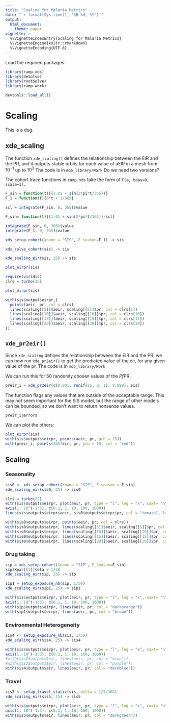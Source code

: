 ```yaml
---
title: "Scaling for Malaria Metrics" 
date: "`r format(Sys.time(), '%B %d, %Y')`"
output:
  html_document: 
    theme: paper 
vignette: >
  %\VignetteIndexEntry{Scaling for Malaria Metrics}
  %\VignetteEngine{knitr::rmarkdown}
  %\VignetteEncoding{UTF-8}
---
```



Load the required packages:

```r
library(ramp.xds)
library(deSolve)
library(rootSolve)
library(ramp.work)
```

```r
devtools::load_all()
```

# Scaling

This is a dog.

## xde_scaling 

The function `xde_scaling()` defines the relationship between the EIR and the PR, and it outputs stable orbits for each value of aEIR in a mesh from $10^{-1}$ up to $10^{3}$ The code is in `mob_library/Work`
Do we need two versions?

The cohort trace functions in `ramp.xds` take the form of `F(a, bday=0, scale=1).` 

```r
F_sin = function(t){(1.01 + sin(2*pi*t/365))}
F_1 = function(t){0*t + 1/365}
```

```r
scl = integrate(F_sin, 0, 365)$value
```

```r
F_sin= function(t){(1.01 + sin(2*pi*t/365))/scl}
```

```r
integrate(F_sin, 0, 365)$value
integrate(F_1, 0, 365)$value
```


```r
xds_setup_cohort(Xname = "SIS", F_season=F_1) -> sis
```

```r
xds_solve_cohort(sis) -> sis
```

```r
xde_scaling_eir(sis, 25) -> sis
```

```r
plot_eirpr(sis)
```

```r
require(viridis)
clrs = turbo(25)
```

```r
plot_eirpr(sis)

with(sis$output$eirpr,{
  points(aeir, pr, col = clrs)
  lines(scaling[[5]]$aeir, scaling[[5]]$pr, col = clrs[5])
  lines(scaling[[10]]$aeir, scaling[[10]]$pr, col = clrs[10])
  lines(scaling[[15]]$aeir, scaling[[15]]$pr, col = clrs[15])
  lines(scaling[[20]]$aeir, scaling[[20]]$pr, col = clrs[20])
})
```

## `xde_pr2eir()`

Since `xde_scaling` defines the relationship between the EIR and the PR, we can now run `xde_pr2eir()` to get the predicted value of the eir, for any given value of the pr. The code is in `mob_library/Work`


We can run this for 50 randomly chosen values of the *Pf*PR. 

```r
preir_i = xde_pr2eir(c(0.001, runif(25, 0, 1), 0.999), sis)
```

The function flags any values that are outside of the acceptable range. This may not seem important for the SIS model, but the range of other models can be bounded, so we don't want to return nonsense values.  

```r
preir_i$errors
```

We can plot the others:  

```r
plot_eirpr(sis)
with(sis$outputs$eirpr, points(aeir, pr, pch = 15))
with(preir_i, points(365*eir, pr, pch = 19, col = "red"))
```


## Scaling {.tabset}

### Seasonality

```r
sis0 <- xds_setup_cohort(Xname = "SIS", F_season = F_sin)
xde_scaling_eir(sis0, 25) -> sis0
```


```r
clrs = turbo(25)
with(sis$outputs$eirpr, plot(aeir, pr, type = "l", log = "x", xaxt= "n", xlab = "aEIR", ylab = "PR"))
axis(1, 10^(-1:3), c(0.1, 1, 10, 100, 1000))
lines(sis$outputs$eirpr$aeir, sis0$outputs$eirpr$pr, col = "tomato", lwd=2) 

with(sis0$outputs$eirpr, points(aeir, pr, col = clrs))
with(sis0$outputs$eirpr, lines(scaling[[5]]$aeir, scaling[[5]]$pr, col = clrs[5]))
with(sis0$outputs$eirpr, lines(scaling[[10]]$aeir, scaling[[10]]$pr, col = clrs[10]))
with(sis0$outputs$eirpr, lines(scaling[[15]]$aeir, scaling[[15]]$pr, col = clrs[15]))
with(sis0$outputs$eirpr, lines(scaling[[20]]$aeir, scaling[[20]]$pr, col = clrs[20]))
```

### Drug taking 

```r
sip = xds_setup_cohort(Xname = "SIP", F_season=F_sin)
sip$Xpar[[1]]$eta = 1/40
xde_scaling_eir(sip, 25) -> sip
```


```r
sip1 = setup_exposure_nb(sip, 1/50)
xde_scaling_eir(sip1, 25) -> sip1
```

```r
with(sis$outputs$eirpr, plot(aeir, pr, type = "l", log = "x", xaxt= "n", xlab = "aEIR", ylab = "PR"))
axis(1, 10^(-1:3), c(0.1, 1, 10, 100, 1000))
with(sip$outputs$eirpr, lines(aeir, pr, col = "darkorange"))
with(sip1$outputs$eirpr, lines(aeir, pr, col = "brown"))
``` 

### Environmental Heterogeneity 

```r
sis4 <- setup_exposure_nb(sis, 1/50)
xde_scaling_eir(sis4, 25) -> sis4
```

```r
with(sis$outputs$eirpr, plot(aeir, pr, type = "l", log = "x", xaxt= "n", xlab = "aEIR", ylab = "PR"))
axis(1, 10^(-1:3), c(0.1, 1, 10, 100, 1000))
#with(sis2$outputs$eir, lines(aeir, pr, col = "blue"))
#with(sis3$outputs$eir, lines(aeir, pr, col = "purple"))
with(sis4$outputs$eir, lines(aeir, pr, col = "darkblue"))
```

### Travel

```r
sis5 <- setup_travel_static(sis, delta = 1/5/365)
xde_scaling_eir(sis5, 25) -> sis5
```


```r
with(sis$outputs$eirpr, plot(aeir, pr, type = "l", log = "x", xaxt= "n", xlab = "aEIR", ylab = "PR"))
axis(1, 10^(-1:3), c(0.1, 1, 10, 100, 1000))
with(sis5$outputs$eir, lines(aeir, pr, col = "darkgreen")) 
```

